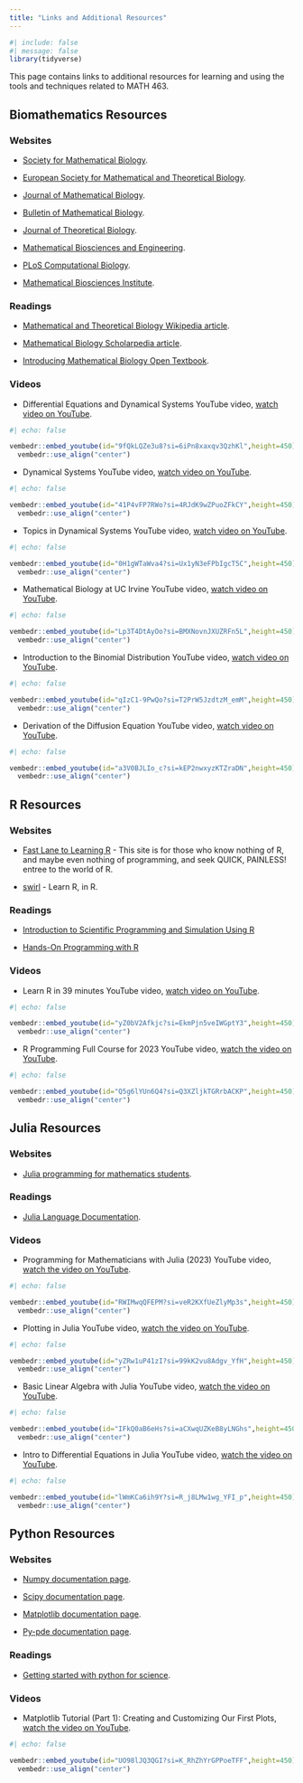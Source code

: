 ```yaml
---
title: "Links and Additional Resources"
---
```


```r
#| include: false
#| message: false
library(tidyverse)
```


This page contains links to additional resources for learning and using the tools and techniques related to MATH 463.

## Biomathematics Resources

### Websites

* [Society for Mathematical Biology](https://smb.org/).

* [European Society for Mathematical and Theoretical Biology](https://www.esmtb.org/).

* [Journal of Mathematical Biology](https://www-springer-com.ezp.scranton.edu/journal/285).

* [Bulletin of Mathematical Biology](https://www-springer-com.ezp.scranton.edu/journal/11538).

* [Journal of Theoretical Biology](https://www-sciencedirect-com.ezp.scranton.edu/journal/journal-of-theoretical-biology).

* [Mathematical Biosciences and Engineering](https://www.aimsciences.org/mbe).

* [PLoS Computational Biology](https://journals.plos.org/ploscompbiol/).

* [Mathematical Biosciences Institute](https://mbi.osu.edu/).

### Readings

* [Mathematical and Theoretical Biology Wikipedia article](https://en.wikipedia.org/wiki/Mathematical_and_theoretical_biology).

* [Mathematical Biology Scholarpedia article](http://www.scholarpedia.org/article/Mathematical_biology).

* [Introducing Mathematical Biology Open Textbook](https://sheffield.pressbooks.pub/introducingmathematicalbiology/).

### Videos

*  Differential Equations and Dynamical Systems YouTube video, [watch video on YouTube](https://youtu.be/9fQkLQZe3u8?si=6iPn8xaxqv3QzhKl).
  
```r
#| echo: false

vembedr::embed_youtube(id="9fQkLQZe3u8?si=6iPn8xaxqv3QzhKl",height=450) %>%
  vembedr::use_align("center")
```


*  Dynamical Systems YouTube video, [watch video on YouTube](https://youtu.be/41P4vFP7RWo?si=4RJdK9wZPuoZFkCY).
  
```r
#| echo: false

vembedr::embed_youtube(id="41P4vFP7RWo?si=4RJdK9wZPuoZFkCY",height=450) %>%
  vembedr::use_align("center")
```


*  Topics in Dynamical Systems YouTube video, [watch video on YouTube](https://youtu.be/0H1gWTaWva4?si=Ux1yN3eFPbIgcT5C).
  
```r
#| echo: false

vembedr::embed_youtube(id="0H1gWTaWva4?si=Ux1yN3eFPbIgcT5C",height=450) %>%
  vembedr::use_align("center")
```


*  Mathematical Biology at UC Irvine YouTube video, [watch video on YouTube](https://youtu.be/Lp3T4DtAyOo?si=BMXNovnJXUZRFn5L).
  
```r
#| echo: false

vembedr::embed_youtube(id="Lp3T4DtAyOo?si=BMXNovnJXUZRFn5L",height=450) %>%
  vembedr::use_align("center")
```


* Introduction to the Binomial Distribution YouTube video, [watch video on YouTube](https://youtu.be/qIzC1-9PwQo?si=T2PrW5JzdtzM_emM).

```r
#| echo: false

vembedr::embed_youtube(id="qIzC1-9PwQo?si=T2PrW5JzdtzM_emM",height=450) %>%
  vembedr::use_align("center")
```


* Derivation of the Diffusion Equation YouTube video, [watch video on YouTube](https://youtu.be/a3V0BJLIo_c?si=kEP2nwxyzKTZraDN).

```r
#| echo: false

vembedr::embed_youtube(id="a3V0BJLIo_c?si=kEP2nwxyzKTZraDN",height=450) %>%
  vembedr::use_align("center")
```

## R Resources

### Websites

* [Fast Lane to Learning R](https://github.com/matloff/fasteR) - This site is for those who know nothing of R, and maybe even nothing of programming, and seek QUICK, PAINLESS! entree to the world of R.

* [swirl](https://swirlstats.com/) - Learn R, in R.

### Readings

* [Introduction to Scientific Programming and Simulation Using R](https://nyu-cdsc.github.io/learningr/assets/simulation.pdf)

* [Hands-On Programming with R](https://rstudio-education.github.io/hopr/)

### Videos

*  Learn R in 39 minutes YouTube video, [watch video on YouTube](https://youtu.be/yZ0bV2Afkjc?si=EkmPjn5veIWGptY3).
  
```r
#| echo: false

vembedr::embed_youtube(id="yZ0bV2Afkjc?si=EkmPjn5veIWGptY3",height=450) %>%
  vembedr::use_align("center")
```

*  R Programming Full Course for 2023 YouTube video, [watch the video on YouTube](https://www.youtube.com/live/Q5g6lYUn6Q4?si=Q3XZljkTGRrbACKP).
  
```r
#| echo: false

vembedr::embed_youtube(id="Q5g6lYUn6Q4?si=Q3XZljkTGRrbACKP",height=450) %>%
  vembedr::use_align("center")
```

## Julia Resources

### Websites

* [Julia programming for mathematics students](https://courses.smp.uq.edu.au/MATH2504/2023/).

### Readings

* [Julia Language Documentation](https://docs.julialang.org/en/v1/).

### Videos

*  Programming for Mathematicians with Julia (2023) YouTube video, [watch the video on YouTube](https://youtu.be/RWIMwqQFEPM?si=veR2KXfUeZlyMp3s).
  
```r
#| echo: false

vembedr::embed_youtube(id="RWIMwqQFEPM?si=veR2KXfUeZlyMp3s",height=450) %>%
  vembedr::use_align("center")
```


*  Plotting in Julia YouTube video, [watch the video on YouTube](https://youtu.be/yZRw1uP41zI?si=99kK2vu8Adgv_YfH).
  
```r
#| echo: false

vembedr::embed_youtube(id="yZRw1uP41zI?si=99kK2vu8Adgv_YfH",height=450) %>%
  vembedr::use_align("center")
```


*  Basic Linear Algebra with Julia YouTube video, [watch the video on YouTube](https://youtu.be/IFkQ0aB6eHs?si=aCXwqUZKeB8yLNGh).
  
```r
#| echo: false

vembedr::embed_youtube(id="IFkQ0aB6eHs?si=aCXwqUZKeB8yLNGhs",height=450) %>%
  vembedr::use_align("center")
```


*  Intro to Differential Equations in Julia YouTube video, [watch the video on YouTube](https://youtu.be/lWmKCa6ih9Y?si=R_j8LMw1wg_YFI_p).
  
```r
#| echo: false

vembedr::embed_youtube(id="lWmKCa6ih9Y?si=R_j8LMw1wg_YFI_p",height=450) %>%
  vembedr::use_align("center")
```


## Python Resources


### Websites

* [Numpy documentation page](https://numpy.org/).

* [Scipy documentation page](https://scipy.org/).

* [Matplotlib documentation page](https://matplotlib.org/).

* [Py-pde documentation page](https://py-pde.readthedocs.io/en/latest/getting_started.html).

### Readings

* [Getting started with python for science](https://scipy-lectures.org/intro/).

### Videos


*  Matplotlib Tutorial (Part 1): Creating and Customizing Our First Plots, [watch the video on YouTube](https://youtu.be/UO98lJQ3QGI?si=K_RhZhYrGPPoeTFF).
  
```r
#| echo: false

vembedr::embed_youtube(id="UO98lJQ3QGI?si=K_RhZhYrGPPoeTFF",height=450) %>%
  vembedr::use_align("center")
```